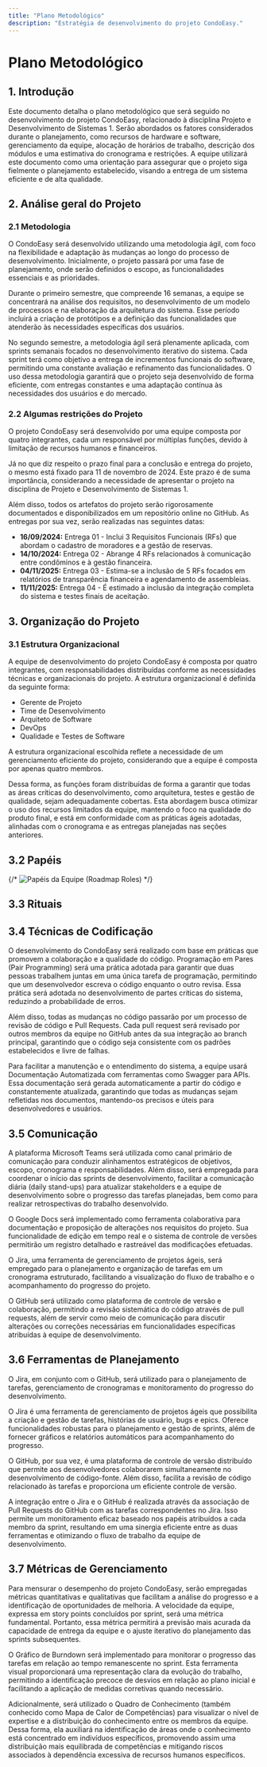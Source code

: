 ```yaml
---
title: "Plano Metodológico"
description: "Estratégia de desenvolvimento do projeto CondoEasy."
---
```



# Plano Metodológico

## 1. Introdução

Este documento detalha o plano metodológico que será seguido no desenvolvimento do projeto CondoEasy, relacionado à disciplina Projeto e Desenvolvimento de Sistemas 1. Serão abordados os fatores considerados durante o planejamento, como recursos de hardware e software, gerenciamento da equipe, alocação de horários de trabalho, descrição dos módulos e uma estimativa do cronograma e restrições. A equipe utilizará este documento como uma orientação para assegurar que o projeto siga fielmente o planejamento estabelecido, visando a entrega de um sistema eficiente e de alta qualidade.

## 2. Análise geral do Projeto

### 2.1 Metodologia

O CondoEasy será desenvolvido utilizando uma metodologia ágil, com foco na flexibilidade e adaptação às mudanças ao longo do processo de desenvolvimento. Inicialmente, o projeto passará por uma fase de planejamento, onde serão definidos o escopo, as funcionalidades essenciais e as prioridades.

Durante o primeiro semestre, que compreende 16 semanas, a equipe se concentrará na análise dos requisitos, no desenvolvimento de um modelo de processos e na elaboração da arquitetura do sistema. Esse período incluirá a criação de protótipos e a definição das funcionalidades que atenderão às necessidades específicas dos usuários.

No segundo semestre, a metodologia ágil será plenamente aplicada, com sprints semanais focados no desenvolvimento iterativo do sistema. Cada sprint terá como objetivo a entrega de incrementos funcionais do software, permitindo uma constante avaliação e refinamento das funcionalidades. O uso dessa metodologia garantirá que o projeto seja desenvolvido de forma eficiente, com entregas constantes e uma adaptação contínua às necessidades dos usuários e do mercado.

### 2.2 Algumas restrições do Projeto

O projeto CondoEasy será desenvolvido por uma equipe composta por quatro integrantes, cada um responsável por múltiplas funções, devido à limitação de recursos humanos e financeiros.

Já no que diz respeito o prazo final para a conclusão e entrega do projeto, o mesmo está fixado para 11 de novembro de 2024. Este prazo é de suma importância, considerando a necessidade de apresentar o projeto na disciplina de Projeto e Desenvolvimento de Sistemas 1.

Além disso, todos os artefatos do projeto serão rigorosamente documentados e disponibilizados em um repositório online no GitHub. As entregas por sua vez, serão realizadas nas seguintes datas:

- **16/09/2024:** Entrega 01 - Inclui 3 Requisitos Funcionais (RFs) que abordam o cadastro de moradores e a gestão de reservas.
- **14/10/2024:** Entrega 02 - Abrange 4 RFs relacionados à comunicação entre condôminos e à gestão financeira.
- **04/11/2025:** Entrega 03 - Estima-se a inclusão de 5 RFs focados em relatórios de transparência financeira e agendamento de assembleias.
- **11/11/2025:** Entrega 04 - É estimado a inclusão da integração completa do sistema e testes finais de aceitação.

## 3. Organização do Projeto

### 3.1 Estrutura Organizacional

A equipe de desenvolvimento do projeto CondoEasy é composta por quatro integrantes, com responsabilidades distribuídas conforme as necessidades técnicas e organizacionais do projeto. A estrutura organizacional é definida da seguinte forma:

- Gerente de Projeto
- Time de Desenvolvimento
- Arquiteto de Software
- DevOps
- Qualidade e Testes de Software

A estrutura organizacional escolhida reflete a necessidade de um gerenciamento eficiente do projeto, considerando que a equipe é composta por apenas quatro membros.

Dessa forma, as funções foram distribuídas de forma a garantir que todas as áreas críticas do desenvolvimento, como arquitetura, testes e gestão de qualidade, sejam adequadamente cobertas. Esta abordagem busca otimizar o uso dos recursos limitados da equipe, mantendo o foco na qualidade do produto final, e está em conformidade com as práticas ágeis adotadas, alinhadas com o cronograma e as entregas planejadas nas seções anteriores.

## 3.2 Papéis

{/* ![Papéis da Equipe (Roadmap Roles)](/roadmap-roles.png) */}
<Lightbox src="/roadmap-roles.png" alt="Papéis da Equipe (Roadmap Roles)" />

## 3.3 Rituais

<Lightbox src="/heatmap.png" alt="Mapa de Calor (Heat Map)" />


## 3.4 Técnicas de Codificação

O desenvolvimento do CondoEasy será realizado com base em práticas que promovem a colaboração e a qualidade do código. Programação em Pares (Pair Programming) será uma prática adotada para garantir que duas pessoas trabalhem juntas em uma única tarefa de programação, permitindo que um desenvolvedor escreva o código enquanto o outro revisa. Essa prática será adotada no desenvolvimento de partes críticas do sistema, reduzindo a probabilidade de erros.

Além disso, todas as mudanças no código passarão por um processo de revisão de código e Pull Requests. Cada pull request será revisado por outros membros da equipe no GitHub antes da sua integração ao branch principal, garantindo que o código seja consistente com os padrões estabelecidos e livre de falhas.

Para facilitar a manutenção e o entendimento do sistema, a equipe usará Documentação Automatizada com ferramentas como Swagger para APIs. Essa documentação será gerada automaticamente a partir do código e constantemente atualizada, garantindo que todas as mudanças sejam refletidas nos documentos, mantendo-os precisos e úteis para desenvolvedores e usuários.

## 3.5 Comunicação

A plataforma Microsoft Teams será utilizada como canal primário de comunicação para conduzir alinhamentos estratégicos de objetivos, escopo, cronograma e responsabilidades. Além disso, será empregada para coordenar o início das sprints de desenvolvimento, facilitar a comunicação diária (daily stand-ups) para atualizar stakeholders e a equipe de desenvolvimento sobre o progresso das tarefas planejadas, bem como para realizar retrospectivas do trabalho desenvolvido.

O Google Docs será implementado como ferramenta colaborativa para documentação e proposição de alterações nos requisitos do projeto. Sua funcionalidade de edição em tempo real e o sistema de controle de versões permitirão um registro detalhado e rastreável das modificações efetuadas.

O Jira, uma ferramenta de gerenciamento de projetos ágeis, será empregado para o planejamento e organização de tarefas em um cronograma estruturado, facilitando a visualização do fluxo de trabalho e o acompanhamento do progresso do projeto.

O GitHub será utilizado como plataforma de controle de versão e colaboração, permitindo a revisão sistemática do código através de pull requests, além de servir como meio de comunicação para discutir alterações ou correções necessárias em funcionalidades específicas atribuídas à equipe de desenvolvimento.

## 3.6 Ferramentas de Planejamento

O Jira, em conjunto com o GitHub, será utilizado para o planejamento de tarefas, gerenciamento de cronogramas e monitoramento do progresso do desenvolvimento.

O Jira é uma ferramenta de gerenciamento de projetos ágeis que possibilita a criação e gestão de tarefas, histórias de usuário, bugs e epics. Oferece funcionalidades robustas para o planejamento e gestão de sprints, além de fornecer gráficos e relatórios automáticos para acompanhamento do progresso.

O GitHub, por sua vez, é uma plataforma de controle de versão distribuído que permite aos desenvolvedores colaborarem simultaneamente no desenvolvimento de código-fonte. Além disso, facilita a revisão de código relacionado às tarefas e proporciona um eficiente controle de versão.

A integração entre o Jira e o GitHub é realizada através da associação de Pull Requests do GitHub com as tarefas correspondentes no Jira. Isso permite um monitoramento eficaz baseado nos papéis atribuídos a cada membro da sprint, resultando em uma sinergia eficiente entre as duas ferramentas e otimizando o fluxo de trabalho da equipe de desenvolvimento.

## 3.7 Métricas de Gerenciamento

Para mensurar o desempenho do projeto CondoEasy, serão empregadas métricas quantitativas e qualitativas que facilitam a análise do progresso e a identificação de oportunidades de melhoria. A velocidade da equipe, expressa em story points concluídos por sprint, será uma métrica fundamental. Portanto, essa métrica permitirá a previsão mais acurada da capacidade de entrega da equipe e o ajuste iterativo do planejamento das sprints subsequentes.

O Gráfico de Burndown será implementado para monitorar o progresso das tarefas em relação ao tempo remanescente no sprint. Esta ferramenta visual proporcionará uma representação clara da evolução do trabalho, permitindo a identificação precoce de desvios em relação ao plano inicial e facilitando a aplicação de medidas corretivas quando necessário.

Adicionalmente, será utilizado o Quadro de Conhecimento (também conhecido como Mapa de Calor de Competências) para visualizar o nível de expertise e a distribuição do conhecimento entre os membros da equipe. Dessa forma, ela auxiliará na identificação de áreas onde o conhecimento está concentrado em indivíduos específicos, promovendo assim uma distribuição mais equilibrada de competências e mitigando riscos associados à dependência excessiva de recursos humanos específicos.